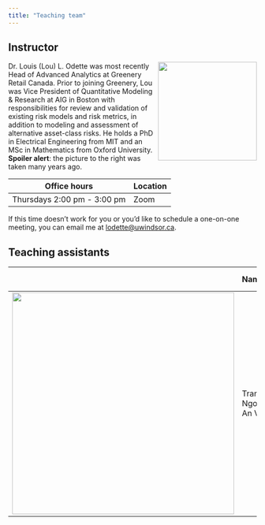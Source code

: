 ```yaml
---
title: "Teaching team"
---
```


## Instructor

![](images/team/llo.png){fig-alt="Headshot of Dr. Lou Odette" style="float:right;padding: 0 0 0 10px;" width="200"}

Dr. Louis (Lou) L. Odette was most recently Head of Advanced Analytics at Greenery Retail Canada. Prior to joining Greenery, Lou was Vice President of Quantitative Modeling & Research at AIG in Boston with responsibilities for review and validation of existing risk models and risk metrics, in addition to modeling and assessment of alternative asset-class risks. He holds a PhD in Electrical Engineering from MIT and an MSc in Mathematics from Oxford University. **Spoiler alert**: the picture to the right was taken many years ago.

| Office hours                | Location |
|-----------------------------|----------|
| Thursdays 2:00 pm - 3:00 pm | Zoom     |

If this time doesn't work for you or you'd like to schedule a one-on-one meeting, you can email me at [lodette\@uwindsor.ca](mailto://lodette@uwindsor.ca).

## Teaching assistants

|                                                                                                                | Name            | Office hours                | Location |
|:----------------:|:-----------------|------------------|-------------------|
| ![](images/team/Screenshot%202023-09-09%20at%2011-26-24%20(24)%20An%20(Suri)%20Vo%20LinkedIn.png){width="450"} | Tran Ngoc An Vo | TBD: starting Sept 18, 2023 | TBD      |
